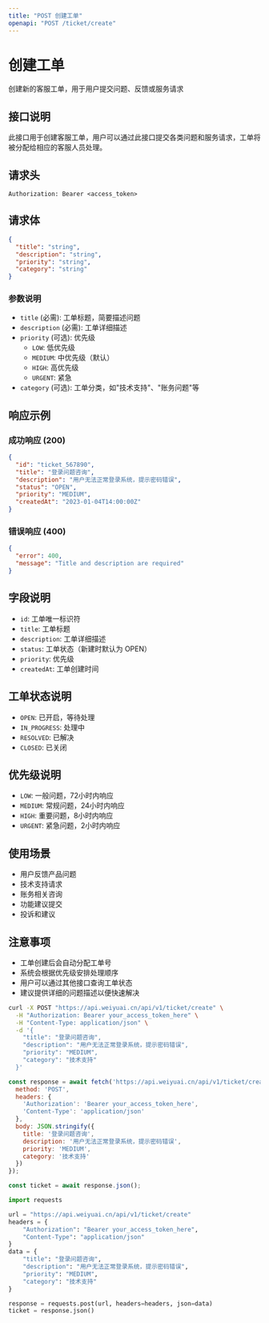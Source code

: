 ```yaml
---
title: "POST 创建工单"
openapi: "POST /ticket/create"
---
```


<div style={{ display: 'flex', justifyContent: 'space-between', alignItems: 'center', marginBottom: '20px' }}>
  <div>
    <h1 style={{ margin: 0 }}>创建工单</h1>
    <p style={{ margin: '8px 0 0 0', color: '#6B7280' }}>创建新的客服工单，用于用户提交问题、反馈或服务请求</p>
  </div>
  <TryButton title="Try it" endpoint="https://api.weiyuai.cn/tickets/v1/create" method="POST" apiTitle="创建工单" />
</div>

## 接口说明

此接口用于创建客服工单，用户可以通过此接口提交各类问题和服务请求，工单将被分配给相应的客服人员处理。

## 请求头

```
Authorization: Bearer <access_token>
```

## 请求体

```json
{
  "title": "string",
  "description": "string",
  "priority": "string",
  "category": "string"
}
```

### 参数说明

- `title` (必需): 工单标题，简要描述问题
- `description` (必需): 工单详细描述
- `priority` (可选): 优先级
  - `LOW`: 低优先级
  - `MEDIUM`: 中优先级（默认）
  - `HIGH`: 高优先级
  - `URGENT`: 紧急
- `category` (可选): 工单分类，如"技术支持"、"账务问题"等

## 响应示例

### 成功响应 (200)

```json
{
  "id": "ticket_567890",
  "title": "登录问题咨询",
  "description": "用户无法正常登录系统，提示密码错误",
  "status": "OPEN",
  "priority": "MEDIUM",
  "createdAt": "2023-01-04T14:00:00Z"
}
```

### 错误响应 (400)

```json
{
  "error": 400,
  "message": "Title and description are required"
}
```

## 字段说明

- `id`: 工单唯一标识符
- `title`: 工单标题
- `description`: 工单详细描述
- `status`: 工单状态（新建时默认为 OPEN）
- `priority`: 优先级
- `createdAt`: 工单创建时间

## 工单状态说明

- `OPEN`: 已开启，等待处理
- `IN_PROGRESS`: 处理中
- `RESOLVED`: 已解决
- `CLOSED`: 已关闭

## 优先级说明

- `LOW`: 一般问题，72小时内响应
- `MEDIUM`: 常规问题，24小时内响应
- `HIGH`: 重要问题，8小时内响应
- `URGENT`: 紧急问题，2小时内响应

## 使用场景

- 用户反馈产品问题
- 技术支持请求
- 账务相关咨询
- 功能建议提交
- 投诉和建议

## 注意事项

- 工单创建后会自动分配工单号
- 系统会根据优先级安排处理顺序
- 用户可以通过其他接口查询工单状态
- 建议提供详细的问题描述以便快速解决

<RequestExample>

```bash cURL
curl -X POST "https://api.weiyuai.cn/api/v1/ticket/create" \
  -H "Authorization: Bearer your_access_token_here" \
  -H "Content-Type: application/json" \
  -d '{
    "title": "登录问题咨询",
    "description": "用户无法正常登录系统，提示密码错误",
    "priority": "MEDIUM",
    "category": "技术支持"
  }'
```

```javascript JavaScript
const response = await fetch('https://api.weiyuai.cn/api/v1/ticket/create', {
  method: 'POST',
  headers: {
    'Authorization': 'Bearer your_access_token_here',
    'Content-Type': 'application/json'
  },
  body: JSON.stringify({
    title: '登录问题咨询',
    description: '用户无法正常登录系统，提示密码错误',
    priority: 'MEDIUM',
    category: '技术支持'
  })
});

const ticket = await response.json();
```

```python Python
import requests

url = "https://api.weiyuai.cn/api/v1/ticket/create"
headers = {
    "Authorization": "Bearer your_access_token_here",
    "Content-Type": "application/json"
}
data = {
    "title": "登录问题咨询",
    "description": "用户无法正常登录系统，提示密码错误",
    "priority": "MEDIUM",
    "category": "技术支持"
}

response = requests.post(url, headers=headers, json=data)
ticket = response.json()
```

</RequestExample>